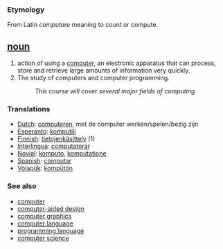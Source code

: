 === Etymology ===
From Latin ''computare'' meaning to count or compute.

== [[noun]] ==
#action of using a [[computer]], an electronic apparatus that can process, store and retrieve large amounts of information very quickly.
# The study of computers and computer programming.
#:''This course will cover several major fields of computing''

===Translations===
*[[Dutch]]: [[computeren]], met de computer werken/spelen/bezig zijn
*[[Esperanto]]: [[komputili]]
*[[Finnish]]: [[tietojenkäsittely]] (1)
*[[Interlingua]]: [[computatorar]]
*[[Novial]]: [[komputo]], [[komputatione]]
*[[Spanish]]: [[computar]]
*[[Volapük]]: [[kompütön]]

=== See also ===
*[[computer]]
*[[computer-aided design]]
*[[computer graphics]]
*[[computer language]]
*[[programming language]]
*[[computer science]]
